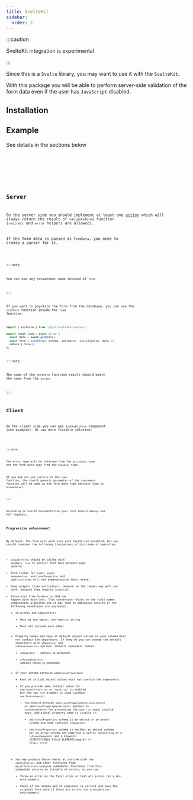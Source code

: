 ```yaml
---
title: SvelteKit
sidebar:
  order: 2
---
```





:::caution

SvelteKit integration is experimental

:::

Since this is a `Svelte` library, you may want to use it with the `SvelteKit`.

With this package you will be able to perform server-side validation of the form data
even if the user has `JavaScript` disabled.

## Installation

<Npm pkg="@sjsf/form @sjsf/sveltekit" />

## Example

See details in the sections below

<Tabs>
  <TabItem label='+page.svelte' >
    <Code code={clientCode} lang='svelte' />
  </TabItem>
  <TabItem label='+page.server.ts'>
    <Code code={serverCode} lang='typescript' />
  </TabItem>
</Tabs>

## Server

On the server side you should implement at least one [action](https://svelte.dev/docs/kit/form-actions)
which will always return the result of `validateForm2` function (`redirect` and `error` helpers are allowed).

If the form data is passed as `FormData`, you need to create a parser for it.

<Code code={serverCode} lang="typescript" />

:::note

You can use any convenient name instead of `form`

:::

If you want to populate the form from the database,
you can use the `initForm` function inside the `load` function.

```typescript
import { initForm } from '@sjsf/sveltekit/server';

export const load = async () => {
  const data = await getData();
  const form = initForm({ schema, validator, initialValue: data });
  return { form };
};
```

:::note

The name of the `initForm` function result should match the name from the `action`

:::

## Client

On the client side you can use `SvelteKitForm` component (see example).
Or use more flexible solution:

<Code code={clientFlexCode} lang='svelte' />

:::note

The error type will be inferred from the `ActionData` type and the form data type from the `PageData` type.

If you did not use `initForm` in the `load` function,
the fourth generic parameter of the `createMeta` function will be used as the form data type
(default type is `SchemaValue`).

:::

According to Svelte documentation your form should always use `POST` requests.

### Progressive enhancement

By default, the form will work even with JavaScript disabled, but you should consider the following limitations of this mode of operation:

- `validateForm2` should be called with `sendData: true` to persist form data between page updates
- Form fields for `oneOf`, `anyOf`, `dependencies`, `additionalProperties` and `additionalItems`
will not expand/switch their state.
- Some widgets (like multiselect, depends on the theme) may will not work, because they require `JavaScript`.
- Conversion from `FormData` to `JSON` can happen with data loss.
This conversion relies on the field names computation algorithm and
it may lead to ambiguous results if the following conditions are violated:
  - Id prefix and separators:
    - Must be non empty, non numeric string
    - Must not include each other
  - Property names and keys of default object values in your schema must not contain the separators.
    If they do you can change the default separators with `idSeparator` and `isPseudoSeparator` options.
    Default separator values:
      - `idSeparator` - <code>{DEFAULT_ID_SEPARATOR}</code>
      - `isPseudoSeparator` - <code>{DEFAULT_PSEUDO_ID_SEPARATOR}</code>
  - If your schema contains `additionalProperties`:
    - Keys of initial object values must not contain the separators.
    - If you provide some initial value for `additionalProperties` or `JavaScript` is enabled but the raw `form` element is used (without `use:form.enhance`):
      - You should provide `additionalPropertyKeyValidationError` or `additionalPropertyKeyValidator` options to `useSvelteKitForm` for preventing the user to input invalid keys.
      Additional property name is invalid if:
        - `additionalProperties` schema is an object or an array schema and name contains `idSeparator`
        - `additionalProperties` schema is neither an object schema nor an array schema and name has a suffix consisting of a `isPseudoSeparator`
        and a keyword: {IDENTIFIABLE_FIELD_ELEMENTS.map(el => <><code>{el}</code><span> </span></>)}
  - You may produce these checks at runtime with the `staticAnalysis` and other functions from `@sjsf/form/static-analysis` submodule.
    Functions from this submodule returns an iterable of errors, so you can:
    - Throw an error on the first error or list all errors (in a dev environment)
    - Check if the schema and id separator is correct and save the original form data if there are errors (in a production environment)
